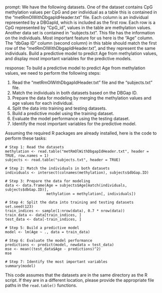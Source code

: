 prompt:
We have the following datasets. One of the dataset contains CpG methylation values per CpG and per individual as a table this is contained in the “metRmOlWithDbgapIdHeader.txt” file. Each column is an individual represented by a DBGapId, which is included as the first row. Each row is a CpG represented by "CpG_id", values in the table are methylation values. Another data set is contained in “subjects.txt”. This file has the information on the individuals. Most important feature for us here is the "Age" column. The "dbGap ID" column (second column) in this table should match the first row of the "metRmOlWithDbgapIdHeader.txt", and they represent the same individuals. Build a predictive model to predict Age from methylation values, and display most important variables for the predictive models. 

response:
To build a predictive model to predict Age from methylation values, we need to perform the following steps:

1. Read the "metRmOlWithDbgapIdHeader.txt" file and the "subjects.txt" file.
2. Match the individuals in both datasets based on the DBGap ID.
3. Prepare the data for modeling by merging the methylation values and age values for each individual.
4. Split the data into training and testing datasets.
5. Build a predictive model using the training dataset.
6. Evaluate the model performance using the testing dataset.
7. Identify the most important variables for the predictive model.

Assuming the required R packages are already installed, here is the code to perform these tasks:

```
# Step 1: Read the datasets
methylation <- read.table("metRmOlWithDbgapIdHeader.txt", header = TRUE, row.names = 1)
subjects <- read.table("subjects.txt", header = TRUE)

# Step 2: Match the individuals in both datasets
individuals <- intersect(colnames(methylation), subjects$dbGap.ID)

# Step 3: Prepare the data for modeling
data <- data.frame(Age = subjects$Age[match(individuals, subjects$dbGap.ID)],
                   methylation = methylation[, individuals])

# Step 4: Split the data into training and testing datasets
set.seed(123)
train_indices <- sample(1:nrow(data), 0.7 * nrow(data))
train_data <- data[train_indices, ]
test_data <- data[-train_indices, ]

# Step 5: Build a predictive model
model <- lm(Age ~ ., data = train_data)

# Step 6: Evaluate the model performance
predictions <- predict(model, newdata = test_data)
mse <- mean((test_data$Age - predictions)^2)
mse

# Step 7: Identify the most important variables
summary(model)
```

This code assumes that the datasets are in the same directory as the R script. If they are in a different location, please provide the appropriate file paths in the `read.table()` functions.
